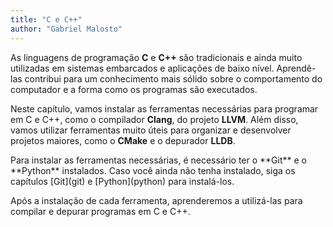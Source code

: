 ```yaml
---
title: "C e C++"
author: "Gabriel Malosto"
---
```



As linguagens de programação **C** e **C++** são tradicionais e ainda muito utilizadas em sistemas embarcados e aplicações de baixo nível.
Aprendê-las contribui para um conhecimento mais sólido sobre o comportamento do computador e a forma como os programas são executados.

Neste capítulo, vamos instalar as ferramentas necessárias para programar em C e C++, como o compilador **Clang**, do projeto **LLVM**.
Além disso, vamos utilizar ferramentas muito úteis para organizar e desenvolver projetos maiores, como o **CMake** e o depurador **LLDB**.

<Aside type="caution">
  Para instalar as ferramentas necessárias, é necessário ter o **Git** e o
  **Python** instalados. Caso você ainda não tenha instalado, siga os capítulos
  [Git](git) e [Python](python) para instalá-los.
</Aside>

Após a instalação de cada ferramenta, aprenderemos a utilizá-las para compilar e depurar programas em C e C++.
